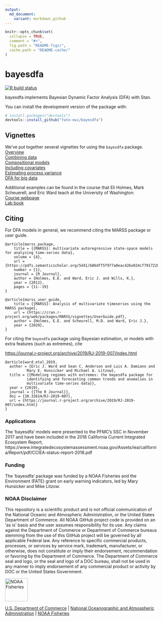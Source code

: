 ```yaml
---
output:
  md_document:
    variant: markdown_github
---
```


<!-- README.md is generated from README.Rmd. Please edit that file -->

```r
knitr::opts_chunk$set(
  collapse = TRUE,
  comment = "#>",
  fig.path = "README-figs/",
  cache.path = "README-cache/"
)
```

# bayesdfa

[![R build status](https://github.com/fate-ewi/bayesdfa/workflows/R-CMD-check/badge.svg)](https://github.com/fate-ewi/bayesdfa/actions)
  
bayesdfa implements Bayesian Dynamic Factor Analysis (DFA) with Stan.

You can install the development version of the package with:

```r
# install.packages("devtools")
devtools::install_github("fate-ewi/bayesdfa")
```

## Vignettes
We've put together several vignettes for using the `bayesdfa` package.  
[Overview](https://fate-ewi.github.io/bayesdfa/articles/bayesdfa.html)  
[Combining data](https://fate-ewi.github.io/bayesdfa/articles/combining_data.html)  
[Compositional models](https://fate-ewi.github.io/bayesdfa/articles/compositional.html)  
[Including covariates](https://fate-ewi.github.io/bayesdfa/articles/covariates.html)  
[Estimating process variance](https://fate-ewi.github.io/bayesdfa/articles/estimate_process_sigma.html)  
[DFA for big data](https://fate-ewi.github.io/bayesdfa/articles/bigdata.html)

Additional examples can be found in the course that Eli Holmes, Mark Scheuerell, and Eric Ward teach at the University of Washington:  
[Course webpage](https://nwfsc-timeseries.github.io/atsa/)  
[Lab book](https://nwfsc-timeseries.github.io/atsa/)  

## Citing

For DFA models in general, we recommend citing the MARSS package or user guide.

```
@article{marss_package,
	title = {{MARSS}: multivariate autoregressive state-space models for analyzing time-series data},
	volume = {4},
	url = {https://pdfs.semanticscholar.org/5d41/b86dff5f977a0eac426a924cf7917220fc9a.pdf},
	number = {1},
	journal = {R Journal},
	author = {Holmes, E.E. and Ward, Eric J. and Wills, K.},
	year = {2012},
	pages = {11--19}
}
```

```
@article{marss_user_guide,
	title = {{MARSS}: Analysis of multivariate timeseries using the MARSS package},
	url = {https://cran.r-project.org/web/packages/MARSS/vignettes/UserGuide.pdf},
	author = {Holmes, E.E. and Scheurell, M.D. and Ward, Eric J.},
	year = {2020},
}
```

For citing the `bayesdfa` package using Bayesian estimation, or models with 
extra features (such as extremes), cite 

<https://journal.r-project.org/archive/2019/RJ-2019-007/index.html>

```
@article{ward_etal_2019,
  author = {Eric J. Ward and Sean C. Anderson and Luis A. Damiano and
          Mary E. Hunsicker and Michael A. Litzow},
  title = {{Modeling regimes with extremes: the bayesdfa package for
          identifying and forecasting common trends and anomalies in
          multivariate time-series data}},
  year = {2019},
  journal = {{The R Journal}},
  doi = {10.32614/RJ-2019-007},
  url = {https://journal.r-project.org/archive/2019/RJ-2019-007/index.html}
}
```

### Applications

The 'bayesdfa' models were presented to the PFMC's SSC in November 2017 and have been included in the 2018 California Current Integrated Ecosystem Report, https://www.integratedecosystemassessment.noaa.gov/Assets/iea/california/Report/pdf/CCIEA-status-report-2018.pdf

### Funding 
The 'bayesdfa' package was funded by a NOAA Fisheries and the Environment (FATE) grant on early warning indicators, led by Mary Hunsicker and Mike Litzow. 

### NOAA Disclaimer 

This repository is a scientific product and is not official communication of the National Oceanic and Atmospheric Administration, or the United States Department of Commerce. All NOAA GitHub project code is provided on an ‘as is’ basis and the user assumes responsibility for its use. Any claims against the Department of Commerce or Department of Commerce bureaus stemming from the use of this GitHub project will be governed by all applicable Federal law. Any reference to specific commercial products, processes, or services by service mark, trademark, manufacturer, or otherwise, does not constitute or imply their endorsement, recommendation or favoring by the Department of Commerce. The Department of Commerce seal and logo, or the seal and logo of a DOC bureau, shall not be used in any manner to imply endorsement of any commercial product or activity by DOC or the United States Government.

<img src="https://raw.githubusercontent.com/nmfs-general-modeling-tools/nmfspalette/main/man/figures/noaa-fisheries-rgb-2line-horizontal-small.png" height="75" alt="NOAA Fisheries">

[U.S. Department of Commerce](https://www.commerce.gov/) | [National Oceanographic and Atmospheric Administration](https://www.noaa.gov) | [NOAA Fisheries](https://www.fisheries.noaa.gov/)
